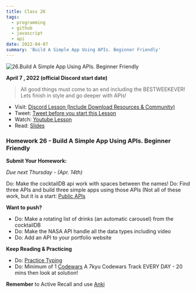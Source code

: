 ```yaml
---
title: Class 26
tags:
  - programming
  - github
  - javascript
  - api
date: 2022-04-07
summary: 'Build A Simple App Using APIs. Beginner Friendly'
---
```


![26.Build A Simple App Using APIs. Beginner Friendly](https://cdn.hashnode.com/res/hashnode/image/upload/v1676660737294/o_JEWvxqU.png?auto=compress)

**April 7 , 2022 (official Discord start date)**

> All good things must come to an end including the BESTWEEKEVER! Lets finish in style and go deeper with APIs!

- Visit: [Discord Lesson (Include Download Resources & Community)](https://discord.com/channels/735923219315425401/738891289071714388/961740902248886383)
- Tweet: [Tweet before you start this Lesson](https://twitter.com/leonnoel/status/1512181260801949696)
- Watch: [Youtube Lesson](https://youtu.be/WcSTeotmJtw)
- Read: [Slides](https://slides.com/leonnoel/100devs-javascript-api-fun)

### Homework 26 - Build A Simple App Using APIs. Beginner Friendly

**Submit Your Homework:**

_Due next Thursday - (Apr. 14th)_

Do: Make the cocktailDB api work with spaces between the names!
Do: Find three APIs and build three simple apps using those APIs (Not all of these work, but it is a start: [Public APIs
](https://github.com/public-apis/public-apis)

**Want to push?**

- Do: Make a rotating list of drinks (an automatic carousel) from the cocktailDB
- Do: Make the NASA API handle all the data types including video
- Do: Add an API to your portfolio website

**Keep Reading & Practicing**

- Do: [Practice Typing](https://www.keybr.com/)
- Do: Minimum of 1 [Codewars](https://codewars.com/) A 7kyu Codewars Track EVERY DAY - 20 mins then look at solution!

**Remember** to Active Recall and use [Anki](https://apps.ankiweb.net/)
